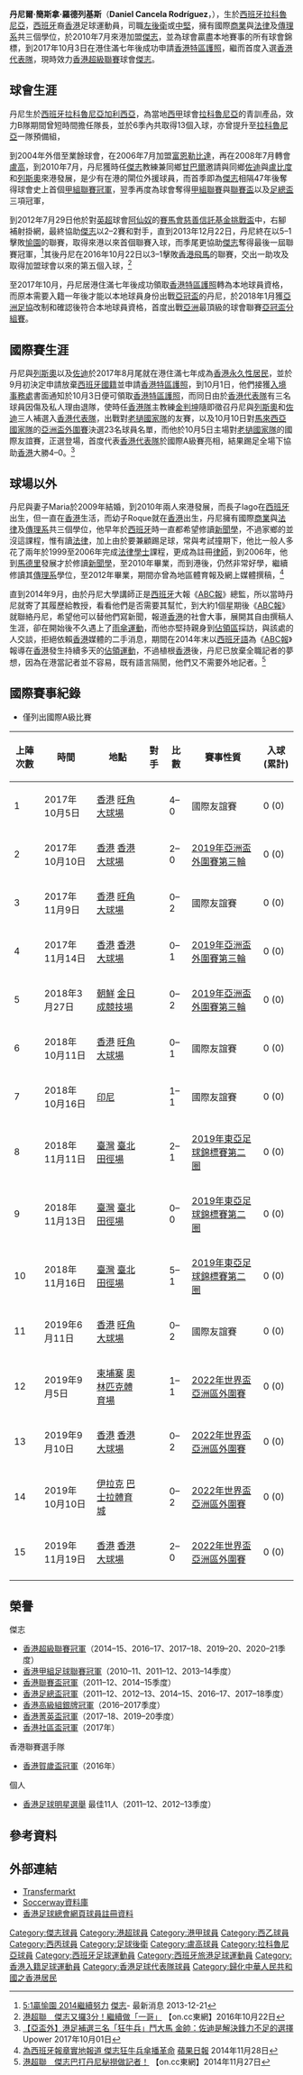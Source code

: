 {{spanish name 2|first=Cancela|second=Rodríguez}}
{{Infobox football biography
| name           = 丹尼 <br> Dani Cancela
| image          = Daniel Cancela Rodríguez.JPG
| fullname       = Daniel Cancela Rodríguez
| nickname       = 
| birth_date     = {{birth date and age|1981|9|23}} 
| birth_place    = [[西班牙|西班牙]]，[[拉科魯尼亞|拉科魯尼亞]]
| height         = {{height|m=1.75}}
| position       = [[左後衛|左後衛]]、[[中堅|中堅]]
| currentclub    = [[傑志體育會|傑志]]
| clubnumber     = 3
| youthyears1    = 
| youthclubs1    = 
| years1 = 2000–2006
| clubs1 = [[拉科魯尼亞體育會B隊|拉科魯尼亞B隊]]
| caps1  = 
| goals1 = 13
| years2 = 2004–2006
| clubs2 = → {{link-en|馬爾皮卡體育會|Sociedad Cultural Deportiva Malpica|馬爾皮卡}}
| caps2  = 
| goals2 = 
| years3 = 2006–2008
| clubs3 = [[富恩拉夫拉達足球俱樂部|富恩拉夫拉達]]
| caps3  = 61
| goals3 = 0
| years4 = 2008–2010
| clubs4 = [[盧高體育會|盧高]]
| caps4  = 38
| goals4 = 1
| years5 = 2010–
| clubs5 = [[傑志體育會|傑志]]
| caps5  = 249
| goals5 = 4
| nationalyears1 = 2017–
| nationalteam1  = [[香港足球代表隊|香港]]
| nationalcaps1  = 15
| nationalgoals1 = 0
| pcupdate = 
| ntupdate = 
}}

'''丹尼爾·簡斯拿·羅德列基斯'''（'''Daniel Cancela Rodríguez'''，{{bd|1981年|9月23日||}}），生於[[西班牙|西班牙]][[拉科魯尼亞|拉科魯尼亞]]，[[西班牙|西班牙]]裔[[香港|香港]]足球運動員，司職[[左後衛|左後衛]]或[[中堅|中堅]]，擁有國際[[商業|商業]]與[[法律|法律]]及[[傳理系|傳理系]]共三個學位，於2010年7月來港加盟[[傑志體育會|傑志]]，並為球會贏盡本地賽事的所有球會錦標，到2017年10月3日在港住滿七年後成功申請[[香港特區護照|香港特區護照]]，繼而首度入選[[香港足球代表隊|香港代表隊]]，現時效力[[香港超級聯賽|香港超級聯賽]]球會[[傑志體育會|傑志]]。

==球會生涯==
丹尼生於[[西班牙|西班牙]][[拉科魯尼亞|拉科魯尼亞]][[加利西亞_(西班牙)|加利西亞]]，為當地[[西甲|西甲]]球會[[拉科魯尼亞體育會|拉科魯尼亞]]的青訓產品，效力B隊期間曾短時間擔任隊長，並於6季內共取得13個入球，亦曾提升至[[拉科魯尼亞體育會|拉科魯尼亞]]一隊預備組，

到2004年外借至業餘球會{{link-en|馬比卡體育會|Sociedad Cultural Deportiva Malpica|馬比卡}}，在2006年7月加盟[[富恩拉夫拉達足球俱樂部|富恩勒比達]]，再在2008年7月轉會[[盧高體育會|盧高]]，到2010年7月，丹尼獲時任[[傑志體育會|傑志]]教練兼同鄉[[荷西·甘巴爾|甘巴爾]]邀請與同鄉[[佐迪·達利斯|佐迪]]與[[盧比度·羅沙達|盧比度]]和[[費蘭度·列斯奧|列斯奧]]來港發展，是少有在港的閘位外援球員，而首季即為[[傑志體育會|傑志]]相隔47年後奪得球會史上首個[[2010–11年香港甲組足球聯賽|甲組聯賽冠軍]]，翌季再度為球會奪得[[2011–12年香港甲組足球聯賽|甲組聯賽]]與[[2011–12年香港聯賽盃|聯賽盃]]以及[[2011–12年香港足總盃|足總盃]]三項冠軍，

到2012年7月29日他於對[[英超|英超]]球會[[阿仙奴足球會|阿仙奴]]的[[香港賽馬會|賽馬會慈善信託基金挑戰盃]]中，右腳補射掛網，最終協助[[傑志體育會|傑志]]以2–2賽和對手，直到2013年12月22日，丹尼終在以5–1擊敗[[愉園體育會|愉園]]的聯賽，取得來港以來首個聯賽入球，而季尾更協助[[傑志體育會|傑志]]奪得最後一屆聯賽冠軍，<ref>[http://www.kitchee.com/news.php?id=103 5:1贏愉園 2014繼續努力] {{Wayback|url=http://www.kitchee.com/news.php?id=103 |date=20160415222315 }} [[傑志|傑志]]- 最新消息 2013-12-21</ref>其後丹尼在2016年10月22日以3–1擊敗[[香港飛馬足球會|香港飛馬]]的聯賽，交出一助攻及取得加盟球會以來的第五個入球，<ref>[http://hk.on.cc/hk/bkn/cnt/sport/20161022/bkn-20161022192435018-1022_00882_001.html 港超聯　傑志又攞3分！繼續做「一哥」] {{Wayback|url=http://hk.on.cc/hk/bkn/cnt/sport/20161022/bkn-20161022192435018-1022_00882_001.html |date=20200422193213 }} 【on.cc東網】2016年10月22日</ref>

至2017年10月，丹尼居港住滿七年後成功領取[[香港特區護照|香港特區護照]]轉為本地球員資格，而原本需要入籍一年後才能以本地球員身份出戰[[亞足聯冠軍聯賽|亞冠盃]]的丹尼，於2018年1月獲[[亞洲足球協會|亞洲足協]]改制和確認後符合本地球員資格，首度出戰[[亞洲|亞洲]]最頂級的球會聯賽[[2018年亞足聯冠軍聯賽|亞冠盃分組賽]]。

==國際賽生涯==
丹尼與[[費蘭度·列斯奧|列斯奧]]以及[[佐迪·達利斯|佐迪]]於2017年8月尾就在港住滿七年成為[[香港永久性居民|香港永久性居民]]，並於9月初決定申請放棄[[歐盟護照|西班牙國籍]]並申請[[香港特區護照|香港特區護照]]，到10月1日，他們接獲[[入境事務處|入境事務處]]書面通知於10月3日便可領取[[香港特區護照|香港特區護照]]，而同日由於[[香港足球代表隊|香港代表隊]]有三名球員因傷及私人理由退隊，使時任[[香港足球代表隊|香港隊]]主教練[[金判坤|金判坤]]隨即徵召丹尼與[[費蘭度·列斯奧|列斯奧]]和[[佐迪·達利斯|佐迪]]三人補選入[[香港足球代表隊|香港代表隊]]，出戰對[[老撾國家足球隊|老撾國家隊]]的友賽，以及10月10日對[[馬來西亞國家足球隊|馬來西亞國家隊]]的[[2019年亞洲盃資格賽第三輪|亞洲盃外圍賽]]決選23名球員名單，而他於10月5日主場對[[老撾國家足球隊|老撾國家隊]]的國際友誼賽，正選登場，首度代表[[香港足球代表隊|香港代表隊]]於國際A級賽亮相，結果踢足全場下協助[[香港足球代表隊|香港]]大勝4–0。<ref>[https://www.upower.com.hk/article/108807-%E3%80%90%E4%BA%9E%E7%9B%83%E5%A4%96%E3%80%91%E6%B8%AF%E8%B6%B3%E8%A3%9C%E9%81%B8%E4%B8%89%E5%90%8D%E3%80%8C%E7%8B%82%E7%89%9B%E5%85%B5%E3%80%8D%E9%AC%A5%E5%A4%A7%E9%A6%AC-%E9%87%91%E5%B8%A5%EF%BC%9A 【亞盃外】港足補選三名「狂牛兵」鬥大馬 金帥：佐迪是解決鋒力不足的選擇] {{Wayback|url=https://www.upower.com.hk/article/108807-%E3%80%90%E4%BA%9E%E7%9B%83%E5%A4%96%E3%80%91%E6%B8%AF%E8%B6%B3%E8%A3%9C%E9%81%B8%E4%B8%89%E5%90%8D%E3%80%8C%E7%8B%82%E7%89%9B%E5%85%B5%E3%80%8D%E9%AC%A5%E5%A4%A7%E9%A6%AC-%E9%87%91%E5%B8%A5%EF%BC%9A |date=20171002021949 }} Upower 2017年10月01日</ref>

==球場以外==
丹尼與妻子Maria於2009年結婚，到2010年兩人來港發展，而長子Iago在[[西班牙|西班牙]]出生，但一直在[[香港|香港]]生活，而幼子Roque就在[[香港|香港]]出生，丹尼擁有國際[[商業|商業]]與[[法律|法律]]及[[傳理系|傳理系]]共三個學位，他早年於[[西班牙|西班牙]]時一直都希望修讀[[新聞學|新聞學]]，不過家鄉的{{link-en|拉科魯尼亞大學|University of A Coruña}}並沒這課程，惟有讀[[法律|法律]]，加上由於要兼顧踢足球，常與考試撞期下，他比一般人多花了兩年於1999至2006年完成[[法律|法律]][[學士|學士]]課程，更成為註冊[[律師|律師]]，到2006年，他到[[馬德里|馬德里]]發展才於{{link-en|胡安卡洛國王大學|King Juan Carlos University}}修讀[[新聞學|新聞學]]，至2010年畢業，而到港後，仍然非常好學，繼續修讀其[[傳理系|傳理系]]學位，至2012年畢業，期間亦曾為地區體育報及網上媒體撰稿，<ref>[http://hk.apple.nextmedia.com/sports/art/20141128/18950376 為西班牙報章實地報道 傑志狂牛兵傘播革命] {{Wayback|url=http://hk.apple.nextmedia.com/sports/art/20141128/18950376 |date=20170829123500 }} [[蘋果日報|蘋果日報]] 2014年11月28日</ref>

直到2014年9月，由於丹尼大學講師正是[[西班牙|西班牙]]大報《[[阿貝賽報|ABC報]]》總監，所以當時丹尼就寄了其履歷給教授，看看他們是否需要其幫忙，到大約1個星期後《[[阿貝賽報|ABC報]]》就聯絡丹尼，希望他可以替他們寫新聞，報道[[香港|香港]]的社會大事，展開其自由撰稿人生涯，卻在開始後不久遇上了[[雨傘運動|雨傘運動]]，而他亦堅持親身到[[雨傘運動佔領區|佔領區]]採訪，與該處的人交談，拒絕依賴[[香港|香港]]媒體的二手消息，期間在2014年末以[[西班牙語|西班牙語]]為《[[阿貝賽報|ABC報]]》報導在[[香港|香港]]發生持續多天的[[雨傘革命|佔領運動]]，不過植根[[香港|香港]]後，丹尼已放棄全職記者的夢想，因為在港當記者並不容易，既有語言隔閡，他們又不需要外地記者。<ref>[http://hk.on.cc/hk/bkn/cnt/sport/20141127/bkn-20141127160352861-1127_00882_001.html 港超聯　傑志巴打丹尼秘撈做記者！] {{Wayback|url=http://hk.on.cc/hk/bkn/cnt/sport/20141127/bkn-20141127160352861-1127_00882_001.html |date=20200422193227 }} 【on.cc東網】2014年11月27日</ref>

==國際賽事紀錄==
* 僅列出國際A級比賽

{|width=90% class="wikitable"  style="text-align: center; font-size: 90%"
!上陣次數!!時間!!地點!!對手!!比數!!賽事性質!!入球 (累計)
|-
|1||2017年10月5日||align=left|{{flagicon|HKG}} [[香港|香港]] [[旺角大球場|旺角大球場]] ||align=left|{{fb|LAO}}||4–0||國際友誼賽||0 (0)
|-
|2||2017年10月10日||align=left|{{flagicon|HKG}} [[香港|香港]] [[香港大球場|香港大球場]] ||align=left|{{fb|MAL}}||2–0||[[2019年亞洲盃資格賽第三輪|2019年亞洲盃外圍賽第三輪]]||0 (0)
|-
|3||2017年11月9日||align=left|{{flagicon|HKG}} [[香港|香港]] [[旺角大球場|旺角大球場]] ||align=left|{{fb|BHR}}||0–2||國際友誼賽||0 (0)
|-
|4||2017年11月14日||align=left|{{flagicon|HKG}} [[香港|香港]] [[香港大球場|香港大球場]] ||align=left|{{fb|LIB}}||0–1||[[2019年亞洲盃資格賽第三輪|2019年亞洲盃外圍賽第三輪]]||0 (0)
|-
|5||2018年3月27日||align=left|{{flagicon|PRK}} [[朝鮮|朝鮮]] [[金日成競技場|金日成競技場]] ||align=left|{{fb|PRK}}||0–2||[[2019年亞洲盃資格賽第三輪|2019年亞洲盃外圍賽第三輪]]||0 (0)
|-
|6||2018年10月11日||align=left|{{flagicon|HKG}} [[香港|香港]] [[旺角大球場|旺角大球場]] ||align=left|{{fb|THA}}||0–1||國際友誼賽||0 (0)
|-
|7||2018年10月16日||align=left|{{flagicon|IDN}} [[印尼|印尼]] {{link-en|威巴瓦穆蒂運動場|Wibawa Mukti Stadium}} ||align=left|{{fb|IDN}}||1–1||國際友誼賽||0 (0)
|-
|8||2018年11月11日||align=left|{{flagicon|TPE}} [[臺灣|臺灣]] [[臺北田徑場|臺北田徑場]] ||align=left|{{fb|TPE}}||2–1||[[2019年東亞足球錦標賽|2019年東亞足球錦標賽第二圈]]||0 (0)
|-
|9||2018年11月13日||align=left|{{flagicon|TPE}} [[臺灣|臺灣]] [[臺北田徑場|臺北田徑場]] ||align=left|{{fb|PRK}}||0–0||[[2019年東亞足球錦標賽|2019年東亞足球錦標賽第二圈]]||0 (0)
|-
|10||2018年11月16日||align=left|{{flagicon|TPE}} [[臺灣|臺灣]] [[臺北田徑場|臺北田徑場]] ||align=left|{{fb|MGL}}||5–1||[[2019年東亞足球錦標賽|2019年東亞足球錦標賽第二圈]]||0 (0)
|-
|11||2019年6月11日||align=left|{{flagicon|HKG}} [[香港|香港]] [[旺角大球場|旺角大球場]] ||align=left|{{fb|TPE}}||0–2||國際友誼賽||0 (0)
|-
|12||2019年9月5日||align=left|{{flagicon|CAM}} [[柬埔寨|柬埔寨]] [[奧林匹克體育場_(金邊)|奧林匹克體育場]] ||align=left|{{fb|CAM}}||1–1||[[2022年國際足協世界盃外圍賽_(亞洲區)|2022年世界盃亞洲區外圍賽]]||0 (0)
|-
|13||2019年9月10日||align=left|{{flagicon|HKG}} [[香港|香港]] [[香港大球場|香港大球場]] ||align=left|{{fb|IRN}}||0–2||[[2022年國際足協世界盃外圍賽_(亞洲區)|2022年世界盃亞洲區外圍賽]]||0 (0)
|-
|14||2019年10月10日||align=left|{{flagicon|IRQ}} [[伊拉克|伊拉克]] [[巴士拉體育城|巴士拉體育城]] ||align=left|{{fb|IRQ}}||0–2||[[2022年國際足協世界盃外圍賽_(亞洲區)|2022年世界盃亞洲區外圍賽]]||0 (0)
|-
|15||2019年11月19日||align=left|{{flagicon|HKG}} [[香港|香港]] [[香港大球場|香港大球場]] ||align=left|{{fb|CAM}}||2–0||[[2022年國際足協世界盃外圍賽_(亞洲區)|2022年世界盃亞洲區外圍賽]]||0 (0)
|-
|}

==榮譽==
;傑志
* [[香港超級聯賽|香港超級聯賽冠軍]]（2014–15、2016–17、2017–18、2019–20、2020–21季度）
* [[香港甲組足球聯賽|香港甲組足球聯賽冠軍]]（2010–11、2011–12、2013–14季度）
* [[香港聯賽盃|香港聯賽盃冠軍]]（2011–12、2014–15季度）
* [[香港足總盃|香港足總盃冠軍]]（2011–12、2012–13、2014–15、2016–17、2017–18季度）
* [[香港高級組銀牌|香港高級組銀牌冠軍]]（2016–2017季度）
* [[香港菁英盃|香港菁英盃冠軍]]（2017–18、2019–20季度）
* [[香港社區盃|香港社區盃冠軍]]（2017年）
;香港聯賽選手隊
* [[2016年賀歲盃足球賽|香港賀歲盃冠軍]]（2016年）
;個人
* [[香港足球明星選舉|香港足球明星選舉]] 最佳11人（2011–12、2012–13季度）

==參考資料==
{{reflist}}

==外部連結==
*[https://www.transfermarkt.de/dani-cancela/profil/spieler/75679 Transfermarkt]{{Wayback|url=https://www.transfermarkt.de/dani-cancela/profil/spieler/75679 |date=20200422193234 }}
*[http://uk.soccerway.com/players/daniel-cancela-rodriguez/61546/ Soccerway資料庫]{{Wayback|url=http://uk.soccerway.com/players/daniel-cancela-rodriguez/61546/ |date=20200422193237 }}
*[https://www.hkfa.com/ch/club/4/detail?player=10215 香港足球總會網頁球員註冊資料]{{Wayback|url=https://www.hkfa.com/ch/club/4/detail?player=10215 |date=20201025192720 }}

{{傑志體育會}}
{{DEFAULTSORT:Daniel, Cancela Rodríguez}}
[[Category:傑志球員|Category:傑志球員]]
[[Category:港超球員|Category:港超球員]]
[[Category:港甲球員|Category:港甲球員]]
[[Category:西乙球員|Category:西乙球員]]
[[Category:西丙球員|Category:西丙球員]]
[[Category:足球後衛|Category:足球後衛]]
[[Category:盧高球員|Category:盧高球員]]
[[Category:拉科魯尼亞球員|Category:拉科魯尼亞球員]]
[[Category:西班牙足球運動員|Category:西班牙足球運動員]]
[[Category:西班牙旅港足球運動員|Category:西班牙旅港足球運動員]]
[[Category:香港入籍足球運動員|Category:香港入籍足球運動員]]
[[Category:香港足球代表隊球員|Category:香港足球代表隊球員]]
[[Category:歸化中華人民共和國之香港居民|Category:歸化中華人民共和國之香港居民]]